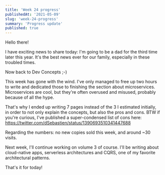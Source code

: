 ```yaml
---
title: 'Week 24 progress'
publishedAt: '2021-05-09'
slug: 'week-24-progress'
summary: 'Progress update'
published: true
---
```


Hello there!

I have exciting news to share today: I'm going to be a dad for the third time later this year. It's the best news ever for our family, especially in these troubled times.

Now back to Dev Concepts ;-)

This week has gone with the wind. I've only managed to free up two hours to write and dedicated those to finishing the section about microservices. Microservices are cool, but they're often overused and misused, probably because of all the hype.

That's why I ended up writing 7 pages instead of the 3 I estimated initially, in order to not only explain the concepts, but also the pros and cons. BTW if you're curious, I've published a super-condensed list of cons here: https://twitter.com/dSebastien/status/1390693510341447688

<Tweet tweetLink="dSebastien/status/1390693510341447688" />

Regarding the numbers: no new copies sold this week, and around ~30 visits.

Next week, I'll continue working on volume 3 of course. I'll be writing about cloud-native apps, serverless architectures and CQRS, one of my favorite architectural patterns.

That's it for today!

<BlogPostSignature />
